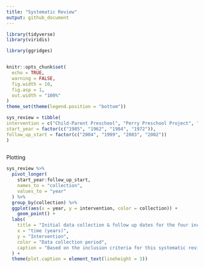 ```yaml
---
title: "Systematic Review"
output: github_document
---
```



```r
library(tidyverse)
library(viridis)

library(ggridges)


knitr::opts_chunk$set(
  echo = TRUE,
  warning = FALSE, 
  fig.width = 10, 
  fig.asp = 1,
  out.width = "100%"
)
theme_set(theme(legend.position = "bottom"))

```


  
```r

sys_review = tibble( 
intervention = c("Child-Parent Preschool", "Perry Preschool Project", "Head Start", "Abecedarian Project" ),
start_year = factor(c("1985", "1962", "1984", "1972")),
follow_up_start = factor(c("2004", "1999", "2003", "2002"))
)
    
```

Plotting 

```r
sys_review %>% 
  pivot_longer(
    start_year:follow_up_start,
    names_to = "collection",
    values_to = "year"
  ) %>% 
  group_by(collection) %>% 
  ggplot(aes(x = year, y = intervention, color = collection)) +
    geom_point() +
  labs(
    title = "Initial data collection & follow up dates for the four included interventions",
    x = "time (years)",
    y = "Intervention",
    color = "Data collection period",
    caption = "Based on the inclusion criteria for this systematic review, each selected intervention had at least 19 years of follow up to ensure participants were surveyed into adulthood. The Perry Preschool Project based in Ypislanti, Michigan had 37 years of follow up. The data from the Head intervention and the Chicago Child-Parent Center Preschool intervention was collected over more than 19 years. The Chapel Hill, NC based Abecedarian Project collected data from participants for over 30 years."
  ) +
  theme(plot.caption = element_text(lineheight = 3))
```


